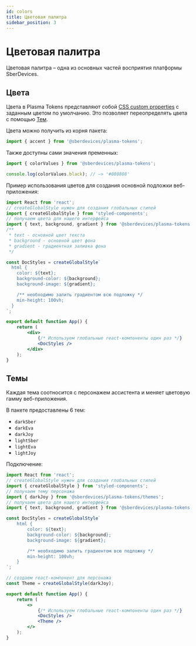 ```yaml
---
id: colors
title: Цветовая палитра
sidebar_position: 3
---
```


# Цветовая палитра

Цветовая палитра – одна из основных частей восприятия платформы SberDevices.

## Цвета

Цвета в Plasma Tokens представляют собой [CSS custom properties](https://developer.mozilla.org/en-US/docs/Web/CSS/--*) c заданным цветом по умолчанию.
Это позволяет переопределять цвета с помощью [Тем](#темы).

Цвета можно получить из корня пакета:

```js
import { accent } from '@sberdevices/plasma-tokens';
```

Также доступны сами значения пременных:

```js
import { colorValues } from '@sberdevices/plasma-tokens';

console.log(colorValues.black); // –> '#080808'
```

Пример использования цветов для создания основной подложки веб-приложения:

```jsx title="App.tsx"
import React from 'react';
// createGlobalStyle нужен для создания глобальных стилей
import { createGlobalStyle } from 'styled-components';
// получаем цвета для нашего интерфейса
import { text, background, gradient } from '@sberdevices/plasma-tokens';
/**
 * text - основной цвет текста
 * background - основной цвет фона
 * gradient - градиентная заливка фона
 */

const DocStyles = createGlobalStyle`
  html {
    color: ${text};
    background-color: ${background};
    background-image: ${gradient};

    /** необходимо залить градиентом всю подложку */
    min-height: 100vh;
  }
`;

export default function App() {
    return (
        <div>
            {/* Используем глобальные react-компоненты один раз */}
            <DocStyles />
        </div>
    );
}
```

## Темы

Каждая тема соотносится с персонажем ассистента и меняет цветовую гамму веб-приложения.

В пакете предоставлены 6 тем:

-   `darkSber`
-   `darkEva`
-   `darkJoy`
-   `lightSber`
-   `lightEva`
-   `lightJoy`

Подключение:

```jsx title="App.tsx"
import React from 'react';
// createGlobalStyle нужен для создания глобальных стилей
import { createGlobalStyle } from 'styled-components';
// получаем тему персонажа
import { darkJoy } from '@sberdevices/plasma-tokens/themes';
// получаем цвета для нашего интерфейса
import { text, background, gradient } from '@sberdevices/plasma-tokens';

const DocStyles = createGlobalStyle`
    html {
        color: ${text};
        background-color: ${background};
        background-image: ${gradient};

        /** необходимо залить градиентом всю подложку */
        min-height: 100vh;
    }
`;

// создаем react-компонент для персонажа
const Theme = createGlobalStyle(darkJoy);

export default function App() {
    return (
        <>
            {/* Используем глобальные react-компоненты один раз */}
            <DocStyles />
            <Theme />
        </>
    );
}
```
